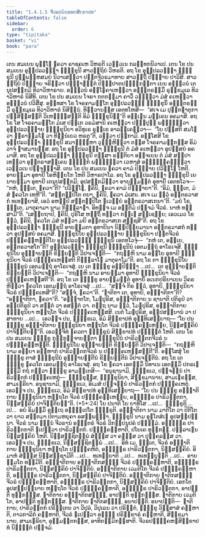 ```yaml
---
title: "1.4.1.5 ຈີວຣປຏິຄ຺ຄຫຓສິກ຺ຂາປທ"
tableOfContents: false
sidebar:
  order: 6
type: "tipitaka"
basket: "vi"
book: "para"
---
```



<DynamicBreadcrumb />

<Division number="508" book="para">

<Paragraph number="1956" book="para">
ເຕນ ສມເຍນ ພຸທ຺ໂຘ ຠຄວາ ຣາຊຄເຫ ວິຫຣຕິ ເວຬຸວເນ ກລນ຺ທກນິວາເປ. ເຕນ ໂຂ ປນ ສມເຍນ ອຸປ຺ປລວຓ຺ຓາ ຠິກ຺ຂຸນີ ສາວຕ຺ຖິຍໍ ວິຫຣຕິ. ອຖ ໂຂ ອຸປ຺ປລວຓ຺ຓາ ຠິກ຺ຂຸນີ ປຸພ຺ພຓ຺ຫສມຍໍ ນິວາເສຕ຺ວາ ປຕ຺ຕຈີວຣມາທາຍ ສາວຕ຺ຖິໍ ປິຓ຺ຑາຍ ປາວິສິ. ສາວຕ຺ຖິຍໍ ປິຓ຺ຑາຍ ຈຣິຕ຺ວາ ປຈ຺ຉາຠຕ຺ຕໍ ປິຓ຺ຑປາຕປຏິກ຺ກນ຺ຕາ ເຍນ ອນ຺ຘວນໍ ເຕນຸປສງ຺ກມິ ທິວາວິຫາຣາຍ. ອນ຺ຘວນໍ ອຊ຺ໂຌຄາເຫຕ຺ວາ ອຎ຺ຎຕຣສ຺ມິໍ ຣຸກ຺ຂມູເລ ທິວາວິຫາຣໍ ນິສີທິ. ເຕນ ໂຂ ປນ ສມເຍນ ໂຈຣາ ກຕກມ຺ມາ ຄາວິໍ ວຘິຕ຺ວາ ມໍສໍ ຄເຫຕ຺ວາ ອນ຺ຘວນໍ ປວິສິໍສຸ. ອທ຺ທສາ ໂຂ ໂຈຣຄາມຓິໂກ ອຸປ຺ປລວຓ຺ຓໍ ຠິກ຺ຂຸນິໍ ອຎ຺ຎຕຣສ຺ມິໍ ຣຸກ຺ຂມູເລ ທິວາວິຫາຣໍ ນິສິນ຺ນໍ. ທິສ຺ວານສ຺ສ ເອຕທໂຫສິ—  “ສເຈ ເມ ປຸຕ຺ຕຠາຕຸກາ ປສ຺ສິສ຺ສນ຺ຕິ ວິເຫຐິສ຺ສນ຺ຕິ ອິມໍ ຠິກ຺ຂຸນິນ຺”ຕິ ອຎ຺ເຎນ ມຄ຺ເຄນ ອຄມາສິ. ອຖ ໂຂ ໂສ ໂຈຣຄາມຓິໂກ ມໍເສ ປກ຺ເກ ວຣມໍສານິ ຄເຫຕ຺ວາ ປຓ຺ຓປຸຏໍ ພນ຺ຘິຕ຺ວາ ອຸປ຺ປລວຓ຺ຓາຍ ຠິກ຺ຂຸນິຍາ ອວິທູເຣ ຣຸກ຺ເຂ ອາລຄ຺ເຄຕ຺ວາ—  “ໂຍ ປສ຺ສຕິ ສມໂຓ ວາ ພ຺ຣາຫ຺ມໂຓ ວາ ທິນ຺ນໍເຍວ ຫຣຕູ”ຕິ, ວຕ຺ວາ ປກ຺ກາມິ. ອສ຺ໂສສິ ໂຂ ອຸປ຺ປລວຓ຺ຓາ ຠິກ຺ຂຸນີ ສມາຘິມ຺ຫາ ວຸຏ຺ຐຫິຕ຺ວາ ຕສ຺ສ ໂຈຣຄາມຓິກສ຺ສ ອິມໍ ວາຈໍ ຠາສມານສ຺ສ. ອຖ ໂຂ ອຸປ຺ປລວຓ຺ຓາ ຠິກ຺ຂຸນີ ຕໍ ມໍສໍ ຄເຫຕ຺ວາ ອຸປສ຺ສຍໍ ອຄມາສິ. ອຖ ໂຂ ອຸປ຺ປລວຓ຺ຓາ ຠິກ຺ຂຸນີ ຕສ຺ສາ ຣຕ຺ຕິຍາ ອຈ຺ຈເຍນ ຕໍ ມໍສໍ ສມ຺ປາເທຕ຺ວາ ອຸຕ຺ຕຣາສງ຺ເຄນ ຠຓ຺ຑິກໍ ພນ຺ຘິຕ຺ວາ ເວຫາສໍ ອພ຺ຠຸຄ຺ຄນ຺ຕ຺ວາ ເວຬຸວເນ ປຈ຺ຈຸຏ຺ຐາສິ.
</Paragraph>

<Paragraph number="1957" book="para">
ເຕນ ໂຂ ປນ ສມເຍນ ຠຄວາ ຄາມໍ ປິຓ຺ຑາຍ ປວິຏ຺ໂຐ ໂຫຕິ. ອາຍສ຺ມາ ອຸທາຍີ ໂອຫິຍ຺ຍໂກ ໂຫຕິ ວິຫາຣປາໂລ. ອຖ ໂຂ ອຸປ຺ປລວຓ຺ຓາ ຠິກ຺ຂຸນີ ເຍນາຍສ຺ມາ ອຸທາຍີ ເຕນຸປສງ຺ກມິ; ອຸປສງ຺ກມິຕ຺ວາ ອາຍສ຺ມນ຺ຕໍ ອຸທາຍິໍ ເອຕທໂວຈ—  “ກຫໍ, ຠນ຺ເຕ, ຠຄວາ”ຕິ? “ປວິຏ຺ໂຐ, ຠຄິນິ, ຠຄວາ ຄາມໍ ປິຓ຺ຑາຍາ”ຕິ. “ອິມໍ, ຠນ຺ເຕ, ມໍສໍ ຠຄວໂຕ ເທຫີ”ຕິ. “ສນ຺ຕປ຺ປິໂຕ ຕຍາ, ຠຄິນິ, ຠຄວາ ມໍເສນ. ສເຈ ເມ ຕ຺ວໍ ອນ຺ຕຣວາສກໍ ທເທຍ຺ຍາສິ, ເອວໍ ອຫມ຺ປິ ສນ຺ຕປ຺ປິໂຕ ຠເວຍ຺ຍໍ ອນ຺ຕຣວາສເກນາ”ຕິ. “ມຍໍ ໂຂ, ຠນ຺ເຕ, ມາຕຸຄາມາ ນາມ ກິຈ຺ຉລາຠາ. ອິທຎ຺ຈ ເມ ອນ຺ຕິມໍ ປຎ຺ຈມໍ ຈີວຣໍ. ນາຫໍ ທສ຺ສາມີ”ຕິ. “ເສຍ຺ຍຖາປິ, ຠຄິນິ, ປຸຣິໂສ ຫຕ຺ຖິໍ ທຕ຺ວາ ກຈ຺ເຉ ສຊ຺ເຊຍ຺ຍ; ເອວເມວ ໂຂ ຕ຺ວໍ, ຠຄິນິ, ຠຄວໂຕ ມໍສໍ ທຕ຺ວາ ມຍິ ອນ຺ຕຣວາສເກ ສຊ຺ຊສີ”ຕິ. ອຖ ໂຂ ອຸປ຺ປລວຓ຺ຓາ ຠິກ຺ຂຸນີ ອາຍສ຺ມຕາ ອຸທາຍິນາ ນິປ຺ປີຬິຍມານາ ອນ຺ຕຣວາສກໍ ທຕ຺ວາ ອຸປສ຺ສຍໍ ອຄມາສິ. ຠິກ຺ຂຸນິໂຍ ອຸປ຺ປລວຓ຺ຓາຍ ຠິກ຺ຂຸນິຍາ ປຕ຺ຕຈີວຣໍ ປຏິຄ຺ຄຓ຺ຫນ຺ຕິໂຍ ອຸປ຺ປລວຓ຺ຓໍ ຠິກ຺ຂຸນິໍ ເອຕທໂວຈຸໍ—  “ກຫໍ ເຕ, ອຍ຺ເຍ, ອນ຺ຕຣວາສໂກ”ຕິ? ອຸປ຺ປລວຓ຺ຓາ ຠິກ຺ຂຸນີ ຠິກ຺ຂຸນີນໍ ເອຕມຕ຺ຖໍ ອາໂຣເຈສິ. ຠິກ຺ຂຸນິໂຍ ອຸຊ຺ຌາຍນ຺ຕິ ຂິຍ຺ຍນ຺ຕິ ວິປາເຈນ຺ຕິ—  “ກຖຎ຺ຫິ ນາມ ອຍ຺ໂຍ ອຸທາຍີ ຠິກ຺ຂຸນິຍາ ຈີວຣໍ ປຏິຄ຺ຄເຫສ຺ສຕິ ກິຈ຺ຉລາໂຠ ມາຕຸຄາໂມ”ຕິ. ອຖ ໂຂ ຕາ ຠິກ຺ຂຸນິໂຍ ຠິກ຺ຂູນໍ ເອຕມຕ຺ຖໍ ອາໂຣເຈສຸໍ. ເຍ ເຕ ຠິກ຺ຂູ ອປ຺ປິຈ຺ຉາ …ເປ…  ເຕ ອຸຊ຺ຌາຍນ຺ຕິ ຂິຍ຺ຍນ຺ຕິ ວິປາເຈນ຺ຕິ—  “ກຖຎ຺ຫິ ນາມ ອາຍສ຺ມາ ອຸທາຍີ ຠິກ຺ຂຸນິຍາ ຈີວຣໍ ປຏິຄ຺ຄເຫສ຺ສຕີ”ຕິ.
</Paragraph>

<Paragraph number="1958" book="para">
ອຖ ໂຂ ເຕ ຠິກ຺ຂູ ອາຍສ຺ມນ຺ຕໍ ອຸທາຍິໍ ອເນກປຣິຍາເຍນ ວິຄຣຫິຕ຺ວາ ຠຄວໂຕ ເອຕມຕ຺ຖໍ ອາໂຣເຈສຸໍ …ເປ…  “ສຈ຺ຈໍ ກິຣ ຕ຺ວໍ, ອຸທາຍິ, ຠິກ຺ຂຸນິຍາ ຈີວຣໍ ປຏິຄ຺ຄເຫສີ”ຕິ? “ສຈ຺ຈໍ, ຠຄວາ”ຕິ. “ຎາຕິກາ ເຕ, ອຸທາຍິ, ອຎ຺ຎາຕິກາ”ຕິ? “ອຎ຺ຎາຕິກາ, ຠຄວາ”ຕິ. “ອຎ຺ຎາຕໂກ, ໂມຆປຸຣິສ, ອຎ຺ຎາຕິກາຍ ນ ຊານາຕິ ປຕິຣູປໍ ວາ ອປ຺ປຕິຣູປໍ ວາ ສນ຺ຕໍ ວາ ອສນ຺ຕໍ ວາ. ຕຕ຺ຖ ນາມ ຕ຺ວໍ, ໂມຆປຸຣິສ, ອຎ຺ຎາຕິກາຍ ຠິກ຺ຂຸນິຍາ ຫຕ຺ຖໂຕ ຈີວຣໍ ປຏິຄ຺ຄເຫສ຺ສສິ. ເນຕໍ ໂມຆປຸຣິສ, ອປ຺ປສນ຺ນານໍ ວາ ປສາທາຍ …ເປ…  ເອວຎ຺ຈ ປນ, ຠິກ຺ຂເວ, ອິມໍ ສິກ຺ຂາປທໍ ອຸທ຺ທິເສຍ຺ຍາຖ—
</Paragraph>

</Division>
<Division number="509" book="para">

<Paragraph number="1959" book="para">
<Emphasis>“ໂຍ ປນ ຠິກ຺ຂຸ ອຎ຺ຎາຕິກາຍ ຠິກ຺ຂຸນິຍາ ຫຕ຺ຖໂຕ ຈີວຣໍ ປຏິຄ຺ຄຓ຺ເຫຍ຺ຍ, ນິສ຺ສຄ຺ຄິຍໍ ປາຈິຕ຺ຕິຍນ຺”</Emphasis>ຕິ.
</Paragraph>

<Paragraph number="1960" book="para">
ເອວຎ຺ຈິທໍ ຠຄວຕາ ຠິກ຺ຂູນໍ ສິກ຺ຂາປທໍ ປຎ຺ຎຕ຺ຕໍ ໂຫຕິ.
</Paragraph>

</Division>
<Division number="510" book="para">

<Paragraph number="1961" book="para">
ເຕນ ໂຂ ປນ ສມເຍນ ຠິກ຺ຂູ ກຸກ຺ກຸຈ຺ຈາຍນ຺ຕາ ຠິກ຺ຂຸນີນໍ ປາຣິວຕ຺ຕກຈີວຣໍ ນ ປຏິຄ຺ຄຓ຺ຫນ຺ຕິ. ຠິກ຺ຂຸນິໂຍ ອຸຊ຺ຌາຍນ຺ຕິ ຂິຍ຺ຍນ຺ຕິ ວິປາເຈນ຺ຕິ—  “ກຖຎ຺ຫິ ນາມ ອຍ຺ຍາ ອມ຺ຫາກໍ ປາຣິວຕ຺ຕກຈີວຣໍ ນ ປຏິຄ຺ຄເຫສ຺ສນ຺ຕີ”ຕິ.
</Paragraph>

<Paragraph number="1962" book="para">
ອສ຺ໂສສຸໍ ໂຂ ຠິກ຺ຂູ ຕາສໍ ຠິກ຺ຂຸນີນໍ ອຸຊ຺ຌາຍນ຺ຕີນໍ ຂິຍ຺ຍນ຺ຕີນໍ ວິປາເຈນ຺ຕີນໍ. ອຖ ໂຂ ເຕ ຠິກ຺ຂູ ຠຄວໂຕ ເອຕມຕ຺ຖໍ ອາໂຣເຈສຸໍ. ອຖ ໂຂ ຠຄວາ ເອຕສ຺ມິໍ ນິທາເນ ເອຕສ຺ມິໍ ປກຣເຓ ຘມ຺ມິໍ ກຖໍ ກຕ຺ວາ ຠິກ຺ຂູ ອາມນ຺ເຕສິ—  “ອນຸຊານາມິ, ຠິກ຺ຂເວ, ປຎ຺ຈນ຺ນໍ ປາຣິວຕ຺ຕກໍ ປຏິຄ຺ຄເຫຕຸໍ—  ຠິກ຺ຂຸສ຺ສ, ຠິກ຺ຂຸນິຍາ, ສິກ຺ຂມານາຍ, ສາມເຓຣສ຺ສ, ສາມເຓຣິຍາ. ອນຸຊານາມິ, ຠິກ຺ຂເວ, ອິເມສໍ ປຎ຺ຈນ຺ນໍ ປາຣິວຕ຺ຕກໍ ປຏິຄ຺ຄເຫຕຸໍ. ເອວຎ຺ຈ ປນ, ຠິກ຺ຂເວ, ອິມໍ ສິກ຺ຂາປທໍ ອຸທ຺ທິເສຍ຺ຍາຖ—
</Paragraph>

</Division>
<Division number="511" book="para">

<Paragraph number="1963" book="para">
<Emphasis>“ໂຍ ປນ ຠິກ຺ຂຸ ອຎ຺ຎາຕິກາຍ ຠິກ຺ຂຸນິຍາ ຫຕ຺ຖໂຕ ຈີວຣໍ ປຏິຄ຺ຄຓ຺ເຫຍ຺ຍ, ອຎ຺ຎຕ຺ຣ ປາຣິວຕ຺ຕກາ, ນິສ຺ສຄ຺ຄິຍໍ ປາຈິຕ຺ຕິຍນ຺”</Emphasis>ຕິ. (*5*:<Emphasis>24</Emphasis>)
</Paragraph>

</Division>
<Division number="512" book="para">

<Paragraph number="1964" book="para">
<Emphasis>ໂຍ ປນາ</Emphasis>ຕິ ໂຍ ຍາທິໂສ …ເປ…  <Emphasis>ຠິກ຺ຂູ</Emphasis>ຕິ …ເປ…  ອຍໍ ອິມສ຺ມິໍ ອຕ຺ເຖ ອຘິປ຺ເປໂຕ ຠິກ຺ຂູຕິ.
</Paragraph>

<Paragraph number="1965" book="para">
<Emphasis>ອຎ຺ຎາຕິກາ</Emphasis> ນາມ ມາຕິໂຕ ວາ ປິຕິໂຕ ວາ ຍາວ ສຕ຺ຕມາ ປິຕາມຫຍຸຄາ ອສມ຺ພທ຺ຘາ.
</Paragraph>

<Paragraph number="1966" book="para">
<Emphasis>ຠິກ຺ຂຸນີ</Emphasis> ນາມ ອຸຠໂຕສໍເຆ ອຸປສມ຺ປນ຺ນາ.
</Paragraph>

<Paragraph number="1967" book="para">
<Emphasis>ຈີວຣໍ</Emphasis> ນາມ ຉນ຺ນໍ ຈີວຣານໍ ອຎ຺ຎຕຣໍ ຈີວຣໍ ວິກປ຺ປນຸປຄໍ ປຈ຺ຉິມໍ.
</Paragraph>

<Paragraph number="1968" book="para">
<Emphasis>ອຎ຺ຎຕ຺ຣ ປາຣິວຕ຺ຕກາ</Emphasis>ຕິ ຐເປຕ຺ວາ ປາຣິວຕ຺ຕກໍ.
</Paragraph>

<Paragraph number="1969" book="para">
ປຏິຄ຺ຄຓ຺ຫາຕິ, ປໂຍເຄ ທຸກ຺ກຏໍ. ປຏິລາເຠນ ນິສ຺ສຄ຺ຄິຍໍ ໂຫຕິ. ນິສ຺ສຊ຺ຊິຕພ຺ພໍ ສໍຆສ຺ສ ວາ ຄຓສ຺ສ ວາ ປຸຄ຺ຄລສ຺ສ ວາ. ເອວຎ຺ຈ ປນ, ຠິກ຺ຂເວ, ນິສ຺ສຊ຺ຊິຕພ຺ພໍ …ເປ…  ອິທໍ ເມ, ຠນ຺ເຕ, ຈີວຣໍ ອຎ຺ຎາຕິກາຍ ຠິກ຺ຂຸນິຍາ ຫຕ຺ຖໂຕ ປຏິຄ຺ຄຫິຕໍ, ອຎ຺ຎຕ຺ຣ ປາຣິວຕ຺ຕກາ, ນິສ຺ສຄ຺ຄິຍໍ. ອິມາຫໍ ສໍຆສ຺ສ ນິສ຺ສຊ຺ຊາມີຕິ …ເປ…  ທເທຍ຺ຍາຕິ …ເປ…  ທເທຍ຺ຍຸນ຺ຕິ …ເປ…  ອາຍສ຺ມໂຕ ທມ຺ມີຕິ.
</Paragraph>

</Division>
<Division number="513" book="para">

<Paragraph number="1970" book="para">
ອຎ຺ຎາຕິກາຍ ອຎ຺ຎາຕິກສຎ຺ຎີ ຈີວຣໍ ປຏິຄ຺ຄຓ຺ຫາຕິ, ອຎ຺ຎຕ຺ຣ ປາຣິວຕ຺ຕກາ, ນິສ຺ສຄ຺ຄິຍໍ ປາຈິຕ຺ຕິຍໍ. ອຎ຺ຎາຕິກາຍ ເວມຕິໂກ ຈີວຣໍ ປຏິຄ຺ຄຓ຺ຫາຕິ, ອຎ຺ຎຕ຺ຣ ປາຣິວຕ຺ຕກາ, ນິສ຺ສຄ຺ຄິຍໍ ປາຈິຕ຺ຕິຍໍ. ອຎ຺ຎາຕິກາຍ ຎາຕິກສຎ຺ຎີ ຈີວຣໍ ປຏິຄ຺ຄຓ຺ຫາຕິ, ອຎ຺ຎຕ຺ຣ ປາຣິວຕ຺ຕກາ, ນິສ຺ສຄ຺ຄິຍໍ ປາຈິຕ຺ຕິຍໍ.
</Paragraph>

<Paragraph number="1971" book="para">
ເອກໂຕອຸປສມ຺ປນ຺ນາຍ ຫຕ຺ຖໂຕ ຈີວຣໍ ປຏິຄ຺ຄຓ຺ຫາຕິ, ອຎ຺ຎຕ຺ຣ ປາຣິວຕ຺ຕກາ, ອາປຕ຺ຕິ ທຸກ຺ກຏສ຺ສ. ຎາຕິກາຍ ອຎ຺ຎາຕິກສຎ຺ຎີ, ອາປຕ຺ຕິ ທຸກ຺ກຏສ຺ສ. ຎາຕິກາຍ ເວມຕິໂກ, ອາປຕ຺ຕິ ທຸກ຺ກຏສ຺ສ. ຎາຕິກາຍ ຎາຕິກສຎ຺ຎີ, ອນາປຕ຺ຕິ.
</Paragraph>

</Division>
<Division number="514" book="para">

<Paragraph number="1972" book="para">
ອນາປຕ຺ຕິ—  ຎາຕິກາຍ, ປາຣິວຕ຺ຕກໍ ປຣິຕ຺ເຕນ ວາ ວິປຸລໍ, ວິປຸເລນ ວາ ປຣິຕ຺ຕໍ, ຠິກ຺ຂຸ ວິສ຺ສາສໍ ຄຓ຺ຫາຕິ, ຕາວກາລິກໍ ຄຓ຺ຫາຕິ, ຈີວຣໍ ຐເປຕ຺ວາ ອຎ຺ຎໍ ປຣິກ຺ຂາຣໍ ຄຓ຺ຫາຕິ, ສິກ຺ຂມານາຍ, ສາມເຓຣິຍາ, ອຸມ຺ມຕ຺ຕກສ຺ສ, ອາທິກມ຺ມິກສ຺ສາຕິ.

</Paragraph>
</Division>

<Paragraph number="1973" type="center" book="para">
ຈີວຣປຏິຄ຺ຄຫຓສິກ຺ຂາປທໍ ນິຏ຺ຐິຕໍ ປຎ຺ຈມໍ.
</Paragraph>